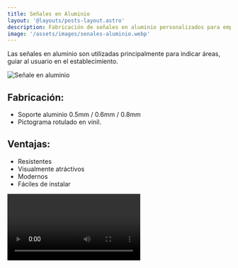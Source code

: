 ```yaml
---
title: Señales en Aluminio 
layout: '@layouts/posts-layout.astro'
description: Fabricación de señales en aluminio personalizados para empresa o negocios.   
image: '/assets/images/senales-aluminio.webp'
---
```



Las señales en aluminio son utilizadas principalmente para indicar áreas, guiar al usuario en el establecimiento.

![Señale en aluminio](/assets/images/senales-aluminio.webp)

## Fabricación:  

- Soporte aluminio 0.5mm / 0.6mm / 0.8mm 
- Pictograma rotulado en vinil.

## Ventajas: 

- Resistentes
- Visualmente atráctivos
- Modernos 
- Fáciles de instalar


<Video src='/assets/videos/senales-aluminio.mp4' type='video/mp4' />

